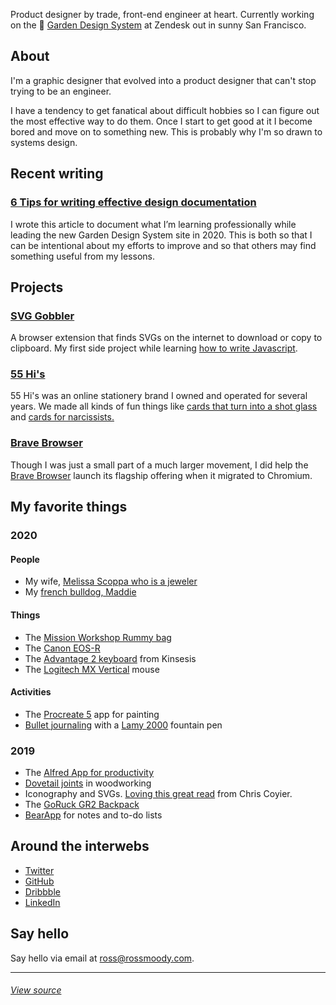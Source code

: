 
<ThemeSwitch />
<Hand />
<Intro />

Product designer by trade, front-end engineer at heart. Currently working on the 🌱 [Garden Design System](https://garden.zendesk.com/) at Zendesk out in sunny San Francisco.

## About

I'm a graphic designer that evolved into a product designer that can't stop trying to be an engineer.

I have a tendency to get fanatical about difficult hobbies so I can figure out the most effective way to do them. Once I start to get good at it I become bored and move on to something new. This is probably why I'm so drawn to systems design.

## Recent writing

### [6 Tips for writing effective design documentation](https://link.medium.com/UFRImr6Oo4)

I wrote this article to document what I’m learning professionally while leading the new Garden Design System site in 2020. This is both so that I can be intentional about my efforts to improve and so that others may find something useful from my lessons.

## Projects

<h3>
  <a
    href="https://chrome.google.com/webstore/detail/svg-gobbler/mpbmflcodadhgafbbakjeahpandgcbch"
    data-tip="SVG Gobbler on the Chrome Webstore"
  >
    SVG Gobbler
  </a>
</h3>

A browser extension that finds SVGs on the internet to download or copy to clipboard. My first side project while learning [how to write Javascript](https://github.com/rossmoody/svg-gobbler).

### [55 Hi's](https://www.55his.com)

55 Hi's was an online stationery brand I owned and operated for several years. We made all kinds of fun things like [cards that turn into a shot glass](https://www.55his.com/collections/best-seller/products/shot-glass-card) and [cards for narcissists.](https://www.55his.com/collections/best-seller/products/narcissist-b-day)

### [Brave Browser](https://www.brave.com)

Though I was just a small part of a much larger movement, I did help the [Brave Browser](https://www.brave.com) launch its flagship offering when it migrated to Chromium.

## My favorite things

### 2020

#### People

- My wife, [Melissa Scoppa who is a jeweler](https://www.melissascoppa.com)
- My [french bulldog, Maddie](https://twitter.com/_rossmoody/status/1159515066963615745)

#### Things

- The [Mission Workshop Rummy bag](https://missionworkshop.com/collections/messenger-bags/products/the-rummy-waxed-canvas-messenger-bag)
- The [Canon EOS-R](https://www.usa.canon.com/internet/portal/us/home/products/details/cameras/eos-dslr-and-mirrorless-cameras/mirrorless/eos-r)
- The [Advantage 2 keyboard](https://kinesis-ergo.com/shop/advantage2/) from Kinsesis
- The [Logitech MX Vertical](https://www.logitech.com/en-us/product/mx-vertical-ergonomic-mouse) mouse

#### Activities

- The [Procreate 5](https://procreate.art/) app for painting
- [Bullet journaling](https://bulletjournal.com/) with a [Lamy 2000](https://www.lamy.com/en/lamy-2000/) fountain pen

### 2019

- The [Alfred App for productivity](https://www.alfredapp.com/)
- [Dovetail joints](https://www.youtube.com/watch?v=2hP-QAAhpxQ) in woodworking
- Iconography and SVGs. [Loving this great read](https://abookapart.com/products/practical-svg) from Chris Coyier.
- The [GoRuck GR2 Backpack](https://www.goruck.com/gr2/)
- [BearApp](https://bear.app/) for notes and to-do lists

## Around the interwebs

- [Twitter](https://twitter.com/_rossmoody)
- [GitHub](https://github.com/_rossmoody)
- [Dribbble](https://dribbble.com/_rossmoody)
- [LinkedIn](https://linkedin.com/in/moodyrooster)

## Say hello

Say hello via email at [ross@rossmoody.com](mailto:ross@rossmoody.com).

---

###### [View source](https://github.com/rossmoody/rossmoody.com)
